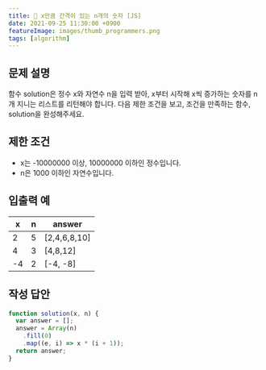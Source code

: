 ```yaml
---
title: 🌌 x만큼 간격이 있는 n개의 숫자 [JS]
date: 2021-09-25 11:30:00 +0900
featureImage: images/thumb_programmers.png
tags: [algorithm]
---
```


## 문제 설명

함수 solution은 정수 x와 자연수 n을 입력 받아, x부터 시작해 x씩 증가하는 숫자를 n개 지니는 리스트를 리턴해야 합니다. 다음 제한 조건을 보고, 조건을 만족하는 함수, solution을 완성해주세요.

## 제한 조건

- x는 -10000000 이상, 10000000 이하인 정수입니다.
- n은 1000 이하인 자연수입니다.

## 입출력 예

| x   | n   | answer       |
| --- | --- | ------------ |
| 2   | 5   | [2,4,6,8,10] |
| 4   | 3   | [4,8,12]     |
| -4  | 2   | [-4, -8]     |

## 작성 답안

```js
function solution(x, n) {
  var answer = [];
  answer = Array(n)
    .fill(0)
    .map((e, i) => x * (i + 1));
  return answer;
}
```
